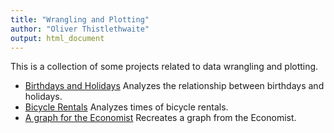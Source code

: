 ```yaml
---
title: "Wrangling and Plotting"
author: "Oliver Thistlethwaite"
output: html_document
---
```


This is a collection of some projects related to data wrangling and plotting.

* [Birthdays and Holidays](birthdays.html) Analyzes the relationship between birthdays and holidays.
* [Bicycle Rentals](bicycle.html) Analyzes times of bicycle rentals.
* [A graph for the Economist](economist.html) Recreates a graph from the Economist.
 